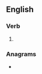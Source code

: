 ==English==

===Verb===
{{head|en|verb form}}

# {{en-past of|corpse}}

===Anagrams===
* {{anagrams|en|Prescod|predocs}}